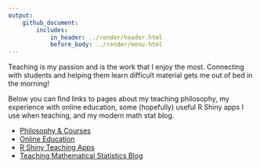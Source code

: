 ```yaml
---
output: 
    github_document:
        includes: 
            in_header: ../render/header.html
            before_body: ../render/menu.html
---
```


Teaching is my passion and is the work that I enjoy the most. Connecting with students and helping them learn difficult material gets me out of bed in the morning!

Below you can find links to pages about my teaching philosophy, my experience with online education, some (hopefully) useful R Shiny apps I use when teaching, and my modern math stat blog.

- [Philosophy & Courses](PhilosophyCourses.html)
- [Online Education](Online.html)
- [R Shiny Teaching Apps](ShinyApps.html)
- [Teaching Mathematical Statistics Blog](MathStat.html)
